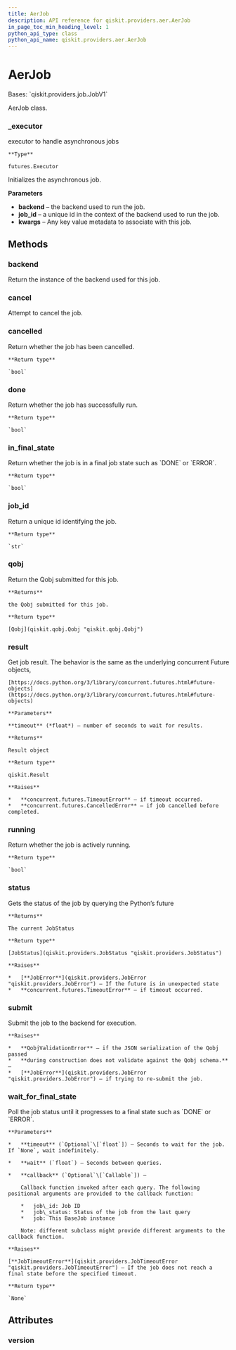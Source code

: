 ```yaml
---
title: AerJob
description: API reference for qiskit.providers.aer.AerJob
in_page_toc_min_heading_level: 1
python_api_type: class
python_api_name: qiskit.providers.aer.AerJob
---
```


# AerJob

<Class id="qiskit.providers.aer.AerJob" isDedicatedPage={true} github="https://github.com/qiskit/qiskit-aer/tree/stable/0.8/qiskit/providers/aer/aerjob.py" signature="AerJob(backend, job_id, fn, qobj, *args)">
  Bases: `qiskit.providers.job.JobV1`

  AerJob class.

  ### \_executor

  <Attribute id="qiskit.providers.aer.AerJob._executor">
    executor to handle asynchronous jobs

    **Type**

    futures.Executor
  </Attribute>

  Initializes the asynchronous job.

  **Parameters**

  *   **backend** – the backend used to run the job.
  *   **job\_id** – a unique id in the context of the backend used to run the job.
  *   **kwargs** – Any key value metadata to associate with this job.

  ## Methods

  ### backend

  <Function id="qiskit.providers.aer.AerJob.backend" signature="AerJob.backend()">
    Return the instance of the backend used for this job.
  </Function>

  ### cancel

  <Function id="qiskit.providers.aer.AerJob.cancel" signature="AerJob.cancel()">
    Attempt to cancel the job.
  </Function>

  ### cancelled

  <Function id="qiskit.providers.aer.AerJob.cancelled" signature="AerJob.cancelled()">
    Return whether the job has been cancelled.

    **Return type**

    `bool`
  </Function>

  ### done

  <Function id="qiskit.providers.aer.AerJob.done" signature="AerJob.done()">
    Return whether the job has successfully run.

    **Return type**

    `bool`
  </Function>

  ### in\_final\_state

  <Function id="qiskit.providers.aer.AerJob.in_final_state" signature="AerJob.in_final_state()">
    Return whether the job is in a final job state such as `DONE` or `ERROR`.

    **Return type**

    `bool`
  </Function>

  ### job\_id

  <Function id="qiskit.providers.aer.AerJob.job_id" signature="AerJob.job_id()">
    Return a unique id identifying the job.

    **Return type**

    `str`
  </Function>

  ### qobj

  <Function id="qiskit.providers.aer.AerJob.qobj" signature="AerJob.qobj()">
    Return the Qobj submitted for this job.

    **Returns**

    the Qobj submitted for this job.

    **Return type**

    [Qobj](qiskit.qobj.Qobj "qiskit.qobj.Qobj")
  </Function>

  ### result

  <Function id="qiskit.providers.aer.AerJob.result" signature="AerJob.result(timeout=None)">
    Get job result. The behavior is the same as the underlying concurrent Future objects,

    [https://docs.python.org/3/library/concurrent.futures.html#future-objects](https://docs.python.org/3/library/concurrent.futures.html#future-objects)

    **Parameters**

    **timeout** (*float*) – number of seconds to wait for results.

    **Returns**

    Result object

    **Return type**

    qiskit.Result

    **Raises**

    *   **concurrent.futures.TimeoutError** – if timeout occurred.
    *   **concurrent.futures.CancelledError** – if job cancelled before completed.
  </Function>

  ### running

  <Function id="qiskit.providers.aer.AerJob.running" signature="AerJob.running()">
    Return whether the job is actively running.

    **Return type**

    `bool`
  </Function>

  ### status

  <Function id="qiskit.providers.aer.AerJob.status" signature="AerJob.status()">
    Gets the status of the job by querying the Python’s future

    **Returns**

    The current JobStatus

    **Return type**

    [JobStatus](qiskit.providers.JobStatus "qiskit.providers.JobStatus")

    **Raises**

    *   [**JobError**](qiskit.providers.JobError "qiskit.providers.JobError") – If the future is in unexpected state
    *   **concurrent.futures.TimeoutError** – if timeout occurred.
  </Function>

  ### submit

  <Function id="qiskit.providers.aer.AerJob.submit" signature="AerJob.submit()">
    Submit the job to the backend for execution.

    **Raises**

    *   **QobjValidationError** – if the JSON serialization of the Qobj passed
    *   **during construction does not validate against the Qobj schema.** –
    *   [**JobError**](qiskit.providers.JobError "qiskit.providers.JobError") – if trying to re-submit the job.
  </Function>

  ### wait\_for\_final\_state

  <Function id="qiskit.providers.aer.AerJob.wait_for_final_state" signature="AerJob.wait_for_final_state(timeout=None, wait=5, callback=None)">
    Poll the job status until it progresses to a final state such as `DONE` or `ERROR`.

    **Parameters**

    *   **timeout** (`Optional`\[`float`]) – Seconds to wait for the job. If `None`, wait indefinitely.

    *   **wait** (`float`) – Seconds between queries.

    *   **callback** (`Optional`\[`Callable`]) –

        Callback function invoked after each query. The following positional arguments are provided to the callback function:

        *   job\_id: Job ID
        *   job\_status: Status of the job from the last query
        *   job: This BaseJob instance

        Note: different subclass might provide different arguments to the callback function.

    **Raises**

    [**JobTimeoutError**](qiskit.providers.JobTimeoutError "qiskit.providers.JobTimeoutError") – If the job does not reach a final state before the specified timeout.

    **Return type**

    `None`
  </Function>

  ## Attributes

  ### version

  <Attribute id="qiskit.providers.aer.AerJob.version" attributeValue="1" />
</Class>

